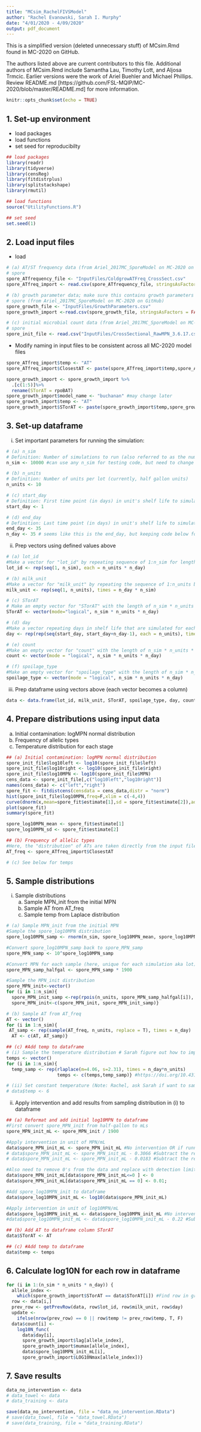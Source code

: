 ```yaml
---
title: "MCsim_RachelFIVSModel"
author: "Rachel Evanowski, Sarah I. Murphy"
date: "4/01/2020 - 4/09/2020"
output: pdf_document
---
```


This is a simplified version (deleted unnecessary stuff) of MCsim.Rmd found in MC-2020 on GitHub.

The authors listed above are current contributors to this file. Additional authors of MCsim.Rmd include Samantha Lau, Timothy Lott, and Aljosa Trmcic. Earlier versions were the work of Ariel Buehler and Michael Phillips. Review README.md [https://github.com/FSL-MQIP/MC-2020/blob/master/README.md] for more information.

```r
knitr::opts_chunk$set(echo = TRUE)
```

## 1. Set-up environment
* load packages
* load functions
* set seed for reproducibilty
```r
## load packages
library(readr)
library(tidyverse)
library(censReg)
library(fitdistrplus)
library(splitstackshape)
library(rmutil)

## load functions
source("UtilityFunctions.R")
```

```r
## set seed
set.seed(1)
```
## 2. Load input files
* load
```r
# (a) AT/ST frequency data (from Ariel_2017MC_SporeModel on MC-2020 on GitHub)
# spore
spore_ATfrequency_file <- "InputFiles/ColdgrowATFreq_CrossSect.csv"
spore_ATfreq_import <- read.csv(spore_ATfrequency_file, stringsAsFactors = FALSE, header = TRUE)

# (b) growth parameter data; make sure this contains growth parameters & growth model name
# spore (from Ariel_2017MC_SporeModel on MC-2020 on GitHub)
spore_growth_file <- "InputFiles/GrowthParameters.csv" 
spore_growth_import <-read.csv(spore_growth_file, stringsAsFactors = FALSE)

# (c) initial microbial count data (from Ariel_2017MC_SporeModel on MC-2020 on GitHub)
# spore
spore_init_file <- read.csv("InputFiles/CrossSectional_RawMPN_3.6.17.csv")
```

* Modify naming in input files to be consistent across all MC-2020 model files
```r
spore_ATfreq_import$temp <- "AT"
spore_ATfreq_import$ClosestAT <- paste(spore_ATfreq_import$temp,spore_ATfreq_import$ClosestAT,sep="_")

spore_growth_import <- spore_growth_import %>%
  .[c(1:5)]%>%
  rename(STorAT = rpoBAT)
spore_growth_import$model_name <- "buchanan" #may change later
spore_growth_import$temp <- "AT"
spore_growth_import$STorAT <- paste(spore_growth_import$temp,spore_growth_import$STorAT,sep="_")
```

## 3. Set-up dataframe

i. Set important parameters for running the simulation:
```r
# (a) n_sim
# Definition: Number of simulations to run (also referred to as the number of bulk tanks in earlier code; i.e., 1 simulation unit = 1 lot of milk)
n_sim <- 10000 #can use any n_sim for testing code, but need to change to at least 10k when running experiments

# (b) n_units 
# Definition: Number of units per lot (currently, half gallon units) 
n_units <- 10

# (c) start_day 
# Definition: First time point (in days) in unit's shelf life to simulate
start_day <- 1 

# (d) end_day 
# Definition: Last time point (in days) in unit's shelf life to simulate
end_day <- 35 
n_day <- 35 # seems like this is the end_day, but keeping code below for now in case my interpretation is wrong
```

ii. Prep vectors using defined values above
```r
# (a) lot_id
#Make a vector for "lot_id" by repeating sequence of 1:n_sim for length of n_units * n_day
lot_id <- rep(seq(1, n_sim), each = n_units * n_day)

# (b) milk_unit
#Make a vector for "milk_unit" by repeating the sequence of 1:n_units by n_day * n_sim
milk_unit <- rep(seq(1, n_units), times = n_day * n_sim) 

# (c) STorAT
# Make an empty vector for "STorAT" with the length of n_sim * n_units * n_day
STorAT <- vector(mode="logical", n_sim * n_units * n_day) 

# (d) day
#Make a vector repeating days in shelf life that are simulated for each simulation run (i.e., each bulk tank) 
day <- rep(rep(seq(start_day, start_day+n_day-1), each = n_units), times = n_sim) 

# (e) count
#Make an empty vector for "count" with the length of n_sim * n_units * n_day
count <- vector(mode = "logical", n_sim * n_units * n_day) 

# (f) spoilage_type
#Make an empty vector for "spoilage_type" with the length of n_sim * n_units * n_day
spoilage_type <- vector(mode = "logical", n_sim * n_units * n_day) 
```

iii. Prep dataframe using vectors above (each vector becomes a column)
```r
data <- data.frame(lot_id, milk_unit, STorAT, spoilage_type, day, count)
```

## 4. Prepare distributions using input data
a. Initial contamination: logMPN normal distribution
b. Frequency of allelic types
c. Temperature distribution for each stage 
```r
## (a) Initial contamination: logMPN normal distribution
spore_init_file$log10left <- log10(spore_init_file$left)
spore_init_file$log10right <- log10(spore_init_file$right)
spore_init_file$log10MPN <- log10(spore_init_file$MPN)
cens_data <- spore_init_file[,c("log10left","log10right")]
names(cens_data) <- c("left","right")
spore_fit <- fitdistcens(censdata = cens_data,distr = "norm")
hist(spore_init_file$log10MPN,freq=F,xlim = c(-4,4))
curve(dnorm(x,mean=spore_fit$estimate[1],sd = spore_fit$estimate[2]),add=T)
plot(spore_fit)
summary(spore_fit)

spore_log10MPN_mean <- spore_fit$estimate[1]
spore_log10MPN_sd <- spore_fit$estimate[2]

## (b) Frequency of allelic types
#Here, the "distribution" of ATs are taken directly from the input file by creating a vector of the AT in each of the rows in the the column containing the AT
AT_freq <- spore_ATfreq_import$ClosestAT 

# (c) See below for temps

```

## 5. Sample distributions
i. Sample distributions
    a. Sample MPN_init from the initial MPN
    b. Sample AT from AT_freq
    c. Sample temp from Laplace distribution
    
```r
# (a) Sample MPN_init from the initial MPN
#Sample the spore_log10MPN distribution 
spore_log10MPN_samp <- rnorm(n_sim, spore_log10MPN_mean, spore_log10MPN_sd) 

#Convert spore_log10MPN_samp back to spore_MPN_samp
spore_MPN_samp <- 10^spore_log10MPN_samp

#Convert MPN for each sample (here, unique for each simulation aka lot) to equivalent in milk unit of interest (here, unit = half gallon; 1892.71 mL in half gallon)
spore_MPN_samp_halfgal <- spore_MPN_samp * 1900

#Sample the MPN_init distribution
spore_MPN_init<-vector()
for (i in 1:n_sim){
  spore_MPN_init_samp <-rep(rpois(n_units, spore_MPN_samp_halfgal[i]), times = n_day)
  spore_MPN_init<-c(spore_MPN_init, spore_MPN_init_samp)}

# (b) Sample AT from AT_freq
AT <- vector()
for (i in 1:n_sim){
 AT_samp <- rep(sample(AT_freq, n_units, replace = T), times = n_day)
  AT <- c(AT, AT_samp)}

## (c) #Add temp to dataframe
# (i) Sample the temperature distribution # Sarah figure out how to implement Laplace distribution
temps <- vector()
for (i in 1:n_sim){
  temp_samp <- rep(rlaplace(m=4.06, s=2.31), times = n_day*n_units)
                   temps <- c(temps,temp_samp)} #https://doi.org/10.4315/0362-028X-73.2.312 (source)

# (ii) Set constant temperature (Note: Rachel, ask Sarah if want to sample from temperature distribution of consumer refrigerators, we did this for the Buffalo MC model)
# data$temp <- 6

```
ii. Apply intervention and add results from sampling distribution in (i) to dataframe
```r
## (a) Reformat and add initial log10MPN to dataframe
#First convert spore_MPN_init from half-gallon to mLs
spore_MPN_init_mL <- spore_MPN_init / 1900

#Apply intervention in unit of MPN/mL
data$spore_MPN_init_mL <- spore_MPN_init_mL #No intervention OR if running intervention in unit of log10MPN/mL
# data$spore_MPN_init_mL <- spore_MPN_init_mL - 0.3066 #Subtract the reduction in CFU for towel intervention
# data$spore_MPN_init_mL <- spore_MPN_init_mL - 0.0183 #Subtract the reduction in CFU for training intervention

#Also need to remove 0's from the data and replace with detection limit
data$spore_MPN_init_mL[data$spore_MPN_init_mL<=0 ] <- 0
data$spore_MPN_init_mL[data$spore_MPN_init_mL == 0] <- 0.01;

#Add spore_log10MPN_init to dataframe
data$spore_log10MPN_init_mL <- log10(data$spore_MPN_init_mL) 

#Apply intervention in unit of log10MPN/mL
data$spore_log10MPN_init_mL <- data$spore_log10MPN_init_mL #No intervention
#data$spore_log10MPN_init_mL <- data$spore_log10MPN_init_mL - 0.22 #Subtract the reduction in log10CFU for intervention

## (b) Add AT to dataframe column STorAT
data$STorAT <- AT

## (c) #Add temp to dataframe
data$temp <- temps
```

## 6. Calculate log10N for each row in dataframe
```r
for (i in 1:(n_sim * n_units * n_day)) {
  allele_index <-
    which(spore_growth_import$STorAT == data$STorAT[i]) #Find row in growth parameter data that corresponds to allele sample
  row <- data[i,]
  prev_row <- getPrevRow(data, row$lot_id, row$milk_unit, row$day)
  update <-
    ifelse(nrow(prev_row) == 0 || row$temp != prev_row$temp, T, F)
  data$count[i] <-
    log10N_func(
      data$day[i],
      spore_growth_import$lag[allele_index],
      spore_growth_import$mumax[allele_index],
      data$spore_log10MPN_init_mL[i],
      spore_growth_import$LOG10Nmax[allele_index])}
```

## 7. Save results
```r
data_no_intervention <- data
# data_towel <- data
# data_training <- data

save(data_no_intervention, file = "data_no_intervention.RData")
# save(data_towel, file = "data_towel.RData")
# save(data_training, file = "data_training.RData")

```




